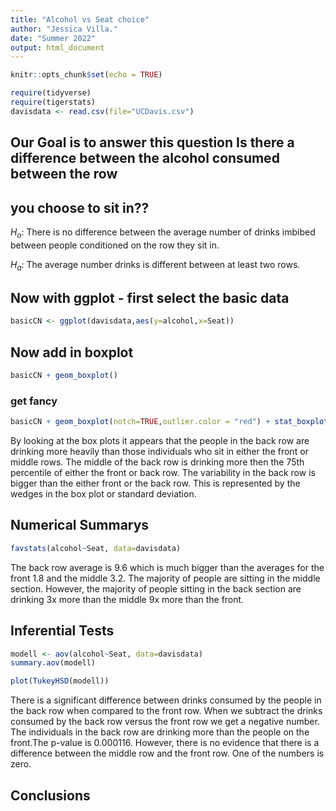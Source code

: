 ```yaml
---
title: "Alcohol vs Seat choice"
author: "Jessica Villa."
date: "Summer 2022"
output: html_document
---
```


```r
knitr::opts_chunk$set(echo = TRUE)
```

```r
require(tidyverse)
require(tigerstats)
davisdata <- read.csv(file="UCDavis.csv")
```
## Our Goal is to answer this question Is there a difference between the alcohol consumed between the row
## you choose to sit in??

$H_o$: There is no difference between the average number of drinks imbibed between people conditioned on the row they sit in.  

$H_a$: The average number drinks is different between at least two rows.

## Now with ggplot - first select the basic data

```r
basicCN <- ggplot(davisdata,aes(y=alcohol,x=Seat))
```
## Now add in boxplot

```r
basicCN + geom_boxplot()
```
  
### get fancy  

```r
basicCN + geom_boxplot(notch=TRUE,outlier.color = "red") + stat_boxplot(geom ='errorbar') + labs(title="Fancy notch boxplot \n with 2 lines")
```

By looking at the box plots it appears that the people in the back row are drinking more heavily than those individuals who sit in either the front or middle rows. The middle of the back row is drinking more then the 75th percentile of either the front or back row. The variability in the back row is bigger than the either front or the back row. This is represented by the wedges in the box plot or standard deviation. 

## Numerical Summarys 

```r
favstats(alcohol~Seat, data=davisdata)
```

The back row average is 9.6 which is much bigger than the averages for the front 1.8 and the middle 3.2. The majority of people are sitting in the middle section. However, the majority of people sitting in the back section are drinking 3x more than the middle 9x more than the front. 

## Inferential Tests

```r
modell <- aov(alcohol~Seat, data=davisdata)
summary.aov(modell)
```

```r
plot(TukeyHSD(modell))
```
There is a significant difference between drinks consumed by the people in the back row when compared to the front row. When we subtract the drinks consumed by the back row versus the front row we get a negative number. The individuals in the back row are drinking more than the people on the front.The p-value is 0.000116. However, there is no evidence that there is a difference between the middle row and the front row. One of the numbers is zero.

## Conclusions


